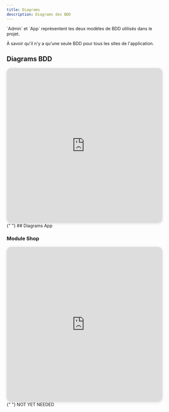 ```yaml
---
title: Diagrams
description: Diagrams des BDD
---
```



<Aside>
`Admin` et `App` représentent les deux modèles de BDD utilisés dans le projet.

À savoir qu'il n'y a qu'une seule BDD pour tous les sites de l'application.

</Aside>

## Diagrams BDD

<Tabs>
	<TabItem label="Admin">
        <iframe width="100%" style="box-shadow: 0 2px 8px 0 rgba(63,69,81,0.16); border-radius:15px; height: 500px !important;" allowtransparency="true" allowfullscreen="true" scrolling="no" title="Embedded DrawSQL IFrame" frameborder="0" src="https://drawsql.app/teams/team-pierre/diagrams/plac-admin-1/embed"></iframe>{" "}
	</TabItem>
</Tabs>
## Diagrams App

### Module Shop

<Tabs>
	<TabItem label="App - 1">
		<iframe width="100%" style="box-shadow: 0 2px 8px 0 rgba(63,69,81,0.16); border-radius:15px; height: 500px !important;" allowtransparency="true" allowfullscreen="true" scrolling="no" title="Embedded DrawSQL IFrame" frameborder="0" src="https://drawsql.app/teams/team-pierre/diagrams/plac-app-1"></iframe>{" "}
	</TabItem>
	<TabItem label="App - 2">
        NOT YET NEEDED
	</TabItem>
</Tabs>
